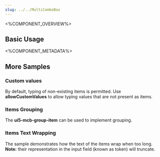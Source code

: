 ```yaml
---
slug: ../../MultiComboBox
---
```



<%COMPONENT_OVERVIEW%>

## Basic Usage
<Basic />

<%COMPONENT_METADATA%>

## More Samples

### Custom values
By default, typing of non-existing items is permitted.
Use <b>allowCustomValues</b> to allow typing values that are not present as items.

<MultiComboBoxCustomValue />

### Items Grouping
The <b>ui5-mcb-group-item</b> can be used to implement grouping.

<MultiComboBoxGrouping />

### Items Text Wrapping
The sample demonstrates how the text of the items wrap when too long.
<b>Note:</b> their representation in the input field (known as token) will truncate.

<SuggestionsWrapping />

